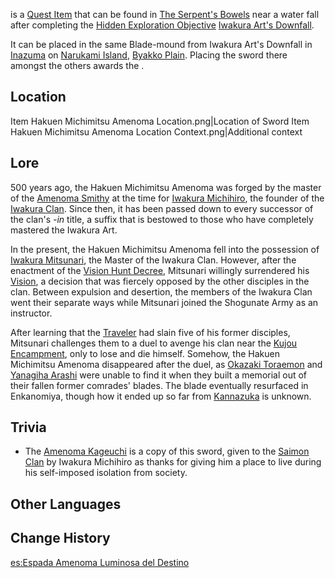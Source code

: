 {{Item Infobox
|id           = 101707
|image        = Item Blade.png
|type         = Quest Items
|description  = The heirloom blade of the [[Iwakura Clan]].<br>Although the one who forged this blade possessed great skills, and though it is true that this sword has slain many a foe, it does not possess any special powers. Nor has the Iwakura Succession ever obtained a Vision. Their excellent swordsmanship was purely a result of their honing of mind, body, and technique.<br>This blade has been submerged in water for a long time and seems to have completely rusted.
|source1      = [[The Serpent's Bowels]], [[Enkanomiya]]
}}
{{Lang|'''Hakuen Michimitsu Amenoma'''|ja=薄縁満光天目}} is a [[Quest Item]] that can be found in [[The Serpent's Bowels]] near a water fall after completing the [[Hidden Exploration Objective]] [[Iwakura Art's Downfall]].

It can be placed in the same Blade-mound from Iwakura Art's Downfall in [[Inazuma]] on [[Narukami Island]], [[Byakko Plain]]. Placing the sword there amongst the others awards the {{Achievement|The Ill-Starred Legacy of Iwakura}}.

==Location==
<gallery>
Item Hakuen Michimitsu Amenoma Location.png|Location of Sword
Item Hakuen Michimitsu Amenoma Location Context.png|Additional context
</gallery>

==Lore==
500 years ago, the Hakuen Michimitsu Amenoma was forged by the master of the [[Amenoma Smithy]] at the time for [[Iwakura Michihiro]], the founder of the [[Iwakura Clan]]. Since then, it has been passed down to every successor of the clan's ''-in'' title, a suffix that is bestowed to those who have completely mastered the Iwakura Art.

In the present, the Hakuen Michimitsu Amenoma fell into the possession of [[Iwakura Mitsunari]], the Master of the Iwakura Clan. However, after the enactment of the [[Vision Hunt Decree]], Mitsunari willingly surrendered his [[Vision]], a decision that was fiercely opposed by the other disciples in the clan. Between expulsion and desertion, the members of the Iwakura Clan went their separate ways while Mitsunari joined the Shogunate Army as an instructor.

After learning that the [[Traveler]] had slain five of his former disciples, Mitsunari challenges them to a duel to avenge his clan near the [[Kujou Encampment]], only to lose and die himself. Somehow, the Hakuen Michimitsu Amenoma disappeared after the duel, as [[Okazaki Toraemon]] and [[Yanagiha Arashi]] were unable to find it when they built a memorial out of their fallen former comrades' blades. The blade eventually resurfaced in Enkanomiya, though how it ended up so far from [[Kannazuka]] is unknown.

==Trivia==
*The [[Amenoma Kageuchi]] is a copy of this sword, given to the [[Saimon Clan]] by Iwakura Michihiro as thanks for giving him a place to live during his self-imposed isolation from society.

==Other Languages==
{{Other Languages
|default_hidden = 1
|en      = Hakuen Michimitsu Amenoma
|zhs     = 「薄缘满光天目」
|zhs_rm  = "Bó Yuán Mǎn Guāng Tiānmù"
|zht     = 「薄緣滿光天目」
|zht_rm  = "Bó Yuán Mǎn Guāng Tiānmù"
|ja      = 「薄縁満光天目」
|ja_rm   = "Hakuen Michimitsu Amenoma"
|ko      = 「하쿠엔 미치미츠 아메노마」
|es      = Espada Amenoma Luminosa del Destino
|fr      = Hakuen Michimitsu d'Amenoma
|ru      = Хакуэн Митимицу Амэнома
|th      = Hakuen Michimitsu Amenoma
|vi      = Hakuen Michimitsu Amenoma
|de      = Hakuen Michimitsu Amenoma
|id      = Hakuen Michimitsu Amenoma
|pt      = Hakuen Michimitsu Amenoma
|tr      = Hakuen Michimitsu Amenoma
|it      = Hakuen Michimitsu Amenoma
}}

==Change History==
{{Change History|2.4}}

[[es:Espada Amenoma Luminosa del Destino]]